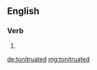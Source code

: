 ==English==

===Verb===
{{head|en}}

# {{en-past of|tonitruate}}

[[de:tonitruated]]
[[mg:tonitruated]]